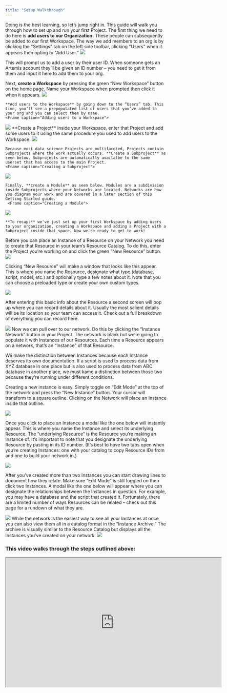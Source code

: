 ```yaml
---
title: "Setup Walkthrough"
---
```


Doing is the best learning, so let’s jump right in. This guide will walk you through how to set up and run your first Project. 
<AccordionGroup>
  <Accordion title="Create a Workspace, Project and Module">
  The first thing we need to do here is **add users to our Organization.** These people can subsequently be added to our first Workspace. The way we add members to an org is by clicking the "Settings" tab on the left side toolbar, clicking "Users" when it appears then opting to "Add User."
    <Frame caption="Adding a user to an org">
  <img src="https://d27n7fycrsusaz.cloudfront.net/Adding+users+to+org.PNG" />
</Frame>
    This will prompt us to add a user by their user ID. When someone gets an Artemis account they’ll be given an ID number – you need to get it from them and input it here to add them to your org.
    
Next, **create a Workspace** by pressing the green “New Workspace” button on the home page. Name your Workspace when prompted then click it when it appears. 
    <Frame caption="Creating a wWrkspace">
  <img src="https://d27n7fycrsusaz.cloudfront.net/new+workspace.PNG" />
</Frame>

    **Add users to the Workspace** by going down to the “Users” tab. This time, you’ll see a prepopulated list of users that you’ve added to your org and you can select them by name.
    <Frame caption="Adding users to a Workspace">
  <img src="https://d27n7fycrsusaz.cloudfront.net/adding+users+to+workspace.PNG" />
</Frame>
    **Create a Project** inside your Workspace, enter that Project and add some users to it using the same procedure you used to add users to the Workspace.
    <Frame caption="Creating a Project inside the Workspace">
  <img src="https://d27n7fycrsusaz.cloudfront.net/new+project+create.PNG" />
</Frame>

    Because most data science Projects are multifaceted, Projects contain Subprojects where the work actually occurs. **Create a Subproject** as seen below. Subprojects are automatically availalbe to the same userset that has access to the main Project.
    <Frame caption="Creating a Subproject">
  <img src="https://d27n7fycrsusaz.cloudfront.net/subproject.PNG" />
</Frame>
    
    Finally, **create a Module** as seen below. Modules are a subdivision inside Subprojects where your Networks are located. Networks are how you diagram your work and are covered in a later section of this Getting Started guide.
     <Frame caption="Creating a Module">
  <img src="https://d27n7fycrsusaz.cloudfront.net/creating+modules.JPG" />
</Frame>
    
    **To recap:** we've just set up your first Workspace by adding users to your organization, creating a Workspace and adding a Project with a Subproject inside that space. Now we're ready to get to work!
</Accordion>
<Accordion title="Create Resources">
  Before you can place an Instance of a Resource on your Network you need to create that Resource in your team’s Resource Catalog. To do this, enter the Project you’re working on and click the green “New Resource” button.
  <Frame caption="Adding a new Resource">
  <img src="https://d27n7fycrsusaz.cloudfront.net/new+resource+click.PNG" />
</Frame>

  Clicking “New Resource” will make a window that looks like this appear. This is where you name the Resource, designate what type (database, script, model, etc.) and optionally type a few notes about it. Note that you can choose a preloaded type or create your own custom types. 
  <Frame caption="This is the modal you'll use to name a Resource and designate its type">
  <img src="https://d27n7fycrsusaz.cloudfront.net/new+rec.PNG" />
</Frame>

  After entering this basic info about the Resource a second screen will pop up where you can record details about it. Usually the most salient details will be its location so your team can access it. Check out a full breakdown of everything you can record here.
  <Frame caption="Note where the 'Resource ID' is, this will be important later">
  <img src="https://d27n7fycrsusaz.cloudfront.net/details.PNG" />
</Frame>
</Accordion>
<Accordion title="Place Instances on the Network">
  Now we can pull over to our network. Do this by clicking the “Instance Network” button in your Project. The network is blank but we’re going to populate it with Instances of our Resources. Each time a Resource appears on a network, that’s an “Instance” of that Resource. 
  
  We make the distinction between Instances because each Instance deserves its own documentation. If a script is used to process data from XYZ database in one place but is also used to process data from ABC database in another place, we must kame a distinction between those two because they’re running under different conditions.
  
  Creating a new instance is easy. Simply toggle on “Edit Mode” at the top of the network and press the “New Instance” button. Your cursor will transform to a square outline. Clicking on the Network will place an Instance inside that outline. 
  <Frame caption="This is what it looks like to position an Instance after you click the 'Create Instance' button">
  <img src="https://d27n7fycrsusaz.cloudfront.net/adding+to+network.PNG" />
</Frame>
  
  Once you click to place an Instance a modal like the one below will instantly appear. This is where you name the Instance and select its underlying Resource. The “underlying Resource” is the Resource you’re making an Instance of. It’s important to note that you designate the underlying Resource by pasting in its ID number. (It’s best to have two tabs open when you’re creating Instances: one with your catalog to copy Resource IDs from and one to build your network in.)
  <Frame caption="This is where you can create the details of your Instance">
  <img src="https://d27n7fycrsusaz.cloudfront.net/creating+instance.PNG" />
</Frame>

  
  After you’ve created more than two Instances you can start drawing lines to document how they relate. Make sure “Edit Mode” is still toggled on then click two Instances. A modal like the one below will appear where you can designate the relationships between the Instances in question. For example, you may have a database and the script that created it. Fortunately, there are a limited number of ways Resources can be related – check out this page for a rundown of what they are. 
  <Frame caption="This is where you denote how two Instances relate to one another">
  <img src="https://d27n7fycrsusaz.cloudfront.net/indicating+relationship.PNG" />
</Frame>
</Accordion>
<Accordion title="Review Instance Archive ">
While the network is the easiest way to see all your Instances at once you can also view them all in a catalog format in the “Instance Archive.” The archive is visually similar to the Resource Catalog but displays all the Instances you’ve created on your network. 
<Frame caption="The Instance Archive looks similar to the Resource Catalog">
  <img src="https://d27n7fycrsusaz.cloudfront.net/instance+archive+pic.PNG" />
</Frame>

</Accordion>
</AccordionGroup>

### This video walks through the steps outlined above:
<iframe width="672" height="404" src="https://www.youtube.com/embed/GbPUZMexvuI"> </iframe>
